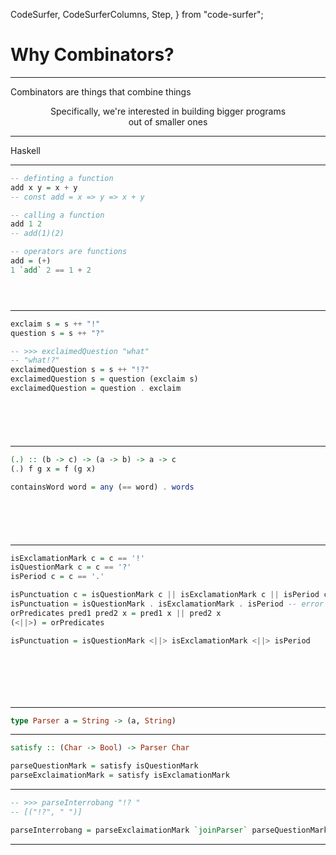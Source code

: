   CodeSurfer,
  CodeSurferColumns,
  Step,
} from "code-surfer";


# Why Combinators?

---

Combinators are things that combine things
<div style="text-align: center;">
Specifically, we're interested in building bigger programs
<br/>out of smaller ones
</div>

---

Haskell

---

<CodeSurfer>

```haskell title="3 things to know"
-- definting a function
add x y = x + y
-- const add = x => y => x + y

-- calling a function
add 1 2
-- add(1)(2)

-- operators are functions
add = (+)
1 `add` 2 == 1 + 2

```
```diff 1:3
```
```diff 4:7
```
```diff 9:12
```

</CodeSurfer>

---

<CodeSurfer>

```haskell 
exclaim s = s ++ "!"
question s = s ++ "?"

-- >>> exclaimedQuestion "what"
-- "what!?"
exclaimedQuestion s = s ++ "!?"
exclaimedQuestion s = question (exclaim s)
exclaimedQuestion = question . exclaim
```
```diff 1:2
```
```diff 4:5
```
```diff 6
```
```diff 7
```
```diff 8
```

</CodeSurfer>

---

<CodeSurfer>

```haskell title="What the heck is this dot?"
(.) :: (b -> c) -> (a -> b) -> a -> c
(.) f g x = f (g x) 

containsWord word = any (== word) . words
```
```diff 1[20:27]
```
```diff 1[8:15]
```
```diff 1[32:37]
```
```diff 2[13:20]
```
```diff 4
```

</CodeSurfer>

---

<CodeSurfer>

```haskell
isExclamationMark c = c == '!'
isQuestionMark c = c == '?'
isPeriod c = c == '.'

isPunctuation c = isQuestionMark c || isExclamationMark c || isPeriod c
isPunctuation = isQuestionMark . isExclamationMark . isPeriod -- error
orPredicates pred1 pred2 x = pred1 x || pred2 x
(<||>) = orPredicates

isPunctuation = isQuestionMark <||> isExclamationMark <||> isPeriod
```
```diff 1:3
```
```diff 5
```
```diff 6
```
```diff 7
```
```diff 8
```
```diff 10
```

</CodeSurfer>

---

<CodeSurfer>

```haskell title="Parser Combinators"
type Parser a = String -> (a, String)
```

</CodeSurfer>

---

<CodeSurfer>

```haskell
satisfy :: (Char -> Bool) -> Parser Char

parseQuestionMark = satisfy isQuestionMark
parseExclaimationMark = satisfy isExclamationMark
```

</CodeSurfer>

---

<CodeSurfer>

```haskell
-- >>> parseInterrobang "!? "
-- [("!?", " ")]

parseInterrobang = parseExclaimationMark `joinParser` parseQuestionMark
```

</CodeSurfer>


---

<CodeSurfer>

```python file="./parser.py" title="Parser Combinators in Python"
```

</CodeSurfer>


